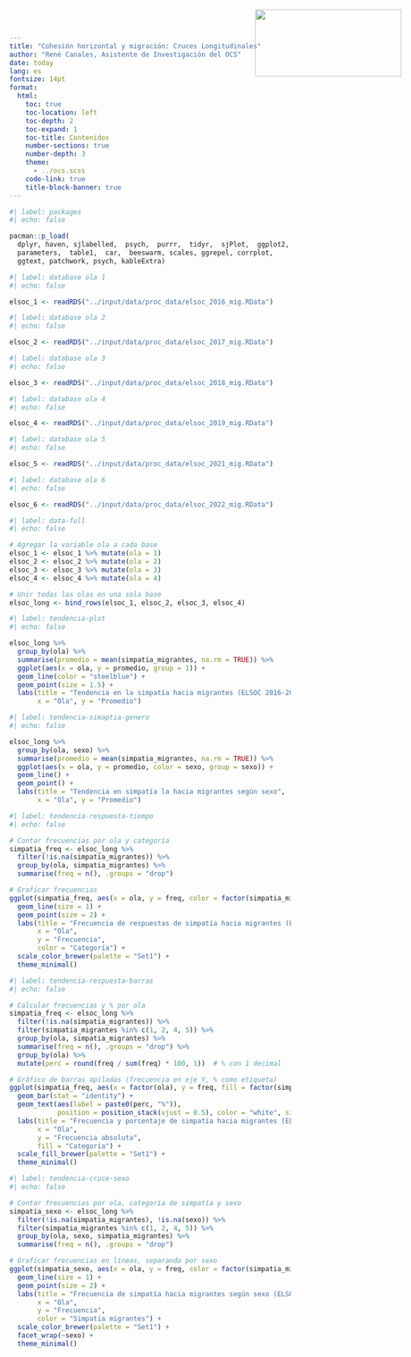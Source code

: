 ```yaml
---
title: "Cohesión horizontal y migración: Cruces Longitudinales"
author: "René Canales, Asistente de Investigación del OCS"
date: today
lang: es
fontsize: 14pt
format:
  html:
    toc: true
    toc-location: left
    toc-depth: 2
    toc-expand: 1
    toc-title: Contenidos
    number-sections: true
    number-depth: 3
    theme:
      - ../ocs.scss
    code-link: true
    title-block-banner: true 
---
```


<style>
.logo {
    position: absolute;
    top: 20px;
    right: 30px;
}
</style>

<img class="logo" src="ocs-new.jpeg" width="262" height="120">

<div style="text-align: justify">

```r
#| label: packages
#| echo: false

pacman::p_load(
  dplyr, haven, sjlabelled,  psych,  purrr,  tidyr,  sjPlot,  ggplot2, 
  parameters,  table1,  car,  beeswarm, scales, ggrepel, corrplot,
  ggtext, patchwork, psych, kableExtra)
```

```r
#| label: database ola 1
#| echo: false 

elsoc_1 <- readRDS("../input/data/proc_data/elsoc_2016_mig.RData")
```

```r
#| label: database ola 2
#| echo: false 

elsoc_2 <- readRDS("../input/data/proc_data/elsoc_2017_mig.RData")
```

```r
#| label: database ola 3 
#| echo: false 

elsoc_3 <- readRDS("../input/data/proc_data/elsoc_2018_mig.RData")
```

```r
#| label: database ola 4
#| echo: false 

elsoc_4 <- readRDS("../input/data/proc_data/elsoc_2019_mig.RData")
```

```r
#| label: database ola 5
#| echo: false 

elsoc_5 <- readRDS("../input/data/proc_data/elsoc_2021_mig.RData")
```

```r
#| label: database ola 6
#| echo: false 

elsoc_6 <- readRDS("../input/data/proc_data/elsoc_2022_mig.RData")
```

```r
#| label: data-full
#| echo: false

# Agregar la variable ola a cada base
elsoc_1 <- elsoc_1 %>% mutate(ola = 1)
elsoc_2 <- elsoc_2 %>% mutate(ola = 2)
elsoc_3 <- elsoc_3 %>% mutate(ola = 3)
elsoc_4 <- elsoc_4 %>% mutate(ola = 4)

# Unir todas las olas en una sola base
elsoc_long <- bind_rows(elsoc_1, elsoc_2, elsoc_3, elsoc_4)

```

```r
#| label: tendencia-plot
#| echo: false

elsoc_long %>%
  group_by(ola) %>%
  summarise(promedio = mean(simpatia_migrantes, na.rm = TRUE)) %>%
  ggplot(aes(x = ola, y = promedio, group = 1)) +
  geom_line(color = "steelblue") +
  geom_point(size = 1.5) +
  labs(title = "Tendencia en la simpatía hacia migrantes (ELSOC 2016-2019)",
       x = "Ola", y = "Promedio")

```
```r
#| label: tendencia-simaptia-genero
#| echo: false

elsoc_long %>%
  group_by(ola, sexo) %>%
  summarise(promedio = mean(simpatia_migrantes, na.rm = TRUE)) %>%
  ggplot(aes(x = ola, y = promedio, color = sexo, group = sexo)) +
  geom_line() +
  geom_point() +
  labs(title = "Tendencia en simpatía la hacia migrantes según sexo",
       x = "Ola", y = "Promedio")
```
```r
#| label: tendencia-respuesta-tiempo
#| echo: false

# Contar frecuencias por ola y categoría
simpatia_freq <- elsoc_long %>%
  filter(!is.na(simpatia_migrantes)) %>% 
  group_by(ola, simpatia_migrantes) %>%
  summarise(freq = n(), .groups = "drop")

# Graficar frecuencias
ggplot(simpatia_freq, aes(x = ola, y = freq, color = factor(simpatia_migrantes), group = simpatia_migrantes)) +
  geom_line(size = 1) +
  geom_point(size = 2) +
  labs(title = "Frecuencia de respuestas de simpatía hacia migrantes (ELSOC)",
       x = "Ola", 
       y = "Frecuencia",
       color = "Categoría") +
  scale_color_brewer(palette = "Set1") +
  theme_minimal()
```
```r
#| label: tendencia-respuesta-barras
#| echo: false

# Calcular frecuencias y % por ola
simpatia_freq <- elsoc_long %>%
  filter(!is.na(simpatia_migrantes)) %>% 
  filter(simpatia_migrantes %in% c(1, 2, 4, 5)) %>%
  group_by(ola, simpatia_migrantes) %>%
  summarise(freq = n(), .groups = "drop") %>%
  group_by(ola) %>%
  mutate(perc = round(freq / sum(freq) * 100, 1))  # % con 1 decimal

# Gráfico de barras apiladas (frecuencia en eje Y, % como etiqueta)
ggplot(simpatia_freq, aes(x = factor(ola), y = freq, fill = factor(simpatia_migrantes))) +
  geom_bar(stat = "identity") +
  geom_text(aes(label = paste0(perc, "%")),
            position = position_stack(vjust = 0.5), color = "white", size = 3.5) +
  labs(title = "Frecuencia y porcentaje de simpatía hacia migrantes (ELSOC)",
       x = "Ola",
       y = "Frecuencia absoluta",
       fill = "Categoría") +
  scale_fill_brewer(palette = "Set1") +
  theme_minimal()
```
```r
#| label: tendencia-cruce-sexo
#| echo: false

# Contar frecuencias por ola, categoría de simpatía y sexo
simpatia_sexo <- elsoc_long %>%
  filter(!is.na(simpatia_migrantes), !is.na(sexo)) %>% 
  filter(simpatia_migrantes %in% c(1, 2, 4, 5)) %>%
  group_by(ola, sexo, simpatia_migrantes) %>%
  summarise(freq = n(), .groups = "drop")

# Graficar frecuencias en líneas, separando por sexo
ggplot(simpatia_sexo, aes(x = ola, y = freq, color = factor(simpatia_migrantes), group = simpatia_migrantes)) +
  geom_line(size = 1) +
  geom_point(size = 2) +
  labs(title = "Frecuencia de simpatía hacia migrantes según sexo (ELSOC)",
       x = "Ola", 
       y = "Frecuencia",
       color = "Simpatía migrantes") +
  scale_color_brewer(palette = "Set1") +
  facet_wrap(~sexo) +
  theme_minimal()
```


